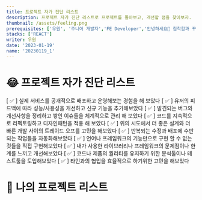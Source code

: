```yaml
---
title: 프로젝트 자가 진단 리스트
description: 프로젝트 자가 진단 리스트로 프로젝트를 돌아보고, 개선할 점을 찾아보자.
thumbnail: /assets/feeling.png
prerequisites: ['우원', '주니어 개발자','FE Developer','안녕하세요👏 침착함과 꾸준함이 매력인 주니어 개발자 우원입니다.']
stacks: ['REACT']
writer: 우원
date: '2023-01-19'
name: '20230119_1' 
---
```


# 😂 프로젝트 자가 진단 리스트

[ ✅ ] 실제 서비스를 공개적으로 배포하고 운영해보는 경험을 해 보았다
[ ✅ ] 유저의 피드백에 따라 성능/사용성을 개선하고 신규 기능을 추가해보았다
[ ✅ ] 발견되는 버그와 개선사항을 정리하고 쌓인 이슈들을 체계적으로 관리 해 보았다
[ ✅ ] 코드를 지속적으로 리펙토링하고 디자인패턴을 적용 해 보았다
[ ✅ ] 위의 시도에서 더 좋은 설계와 더 빠른 개발 사이의 트레이드 오프를 고민을 해보았다
[ ✅ ] 반복되는 수정과 배포에 수반되는 작업들을 자동화해보았다
[ ✅ ] 언어나 프레임워크의 기능만으로 구현 할 수 없는 것들을 직접 구현해보았다
[ ✅ ] 내가 사용한 라이브러리나 프레임워크의 문제점이나 한계를 느끼고 개선해보았다
[ ✅ ] 코드나 제품의 퀄리티를 유지하기 위한 분석툴이나 테스트툴을 도입해보았다
[ ✅ ] 타인과의 협업을 효율적으로 하기위한 고민을 해보았다

# 🤣 나의 프로젝트 리스트


